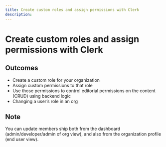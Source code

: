 ```yaml
---
title: Create custom roles and assign permissions with Clerk
description: 
---
```


# Create custom roles and assign permissions with Clerk

## Outcomes

- Create a custom role for your organization
- Assign custom permissions to that role
- Use those permissions to control editorial permissions on the content (CRUD) using backend logic
- Changing a user’s role in an org

## Note

You can update members ship both from the dashboard (admin/developer/admin of org view), and also from the organization profile (end user view).